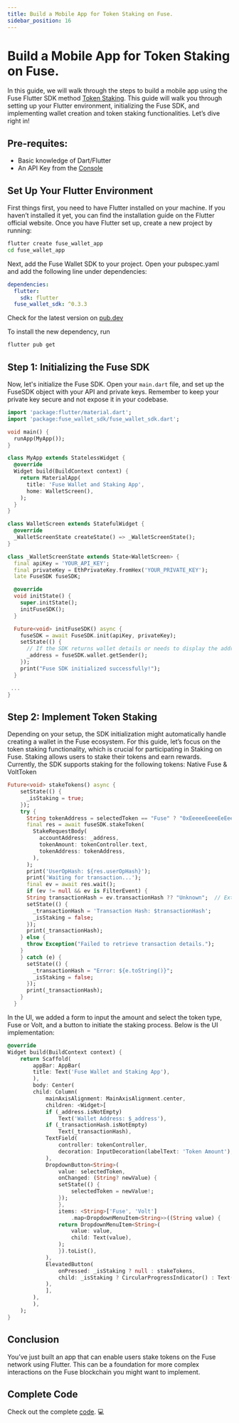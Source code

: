 ```yaml
---
title: Build a Mobile App for Token Staking on Fuse.
sidebar_position: 16
---
```


# Build a Mobile App for Token Staking on Fuse.
In this guide, we will walk through the steps to build a mobile app using the Fuse Flutter SDK method [Token Staking](https://pub.dev/packages/fuse_wallet_sdk#staking). This guide will walk you through setting up your Flutter environment, initializing the Fuse SDK, and implementing wallet creation and token staking functionalities. Let’s dive right in!

## Pre-requites:

- Basic knowledge of Dart/Flutter
- An API Key from the [Console](https://console.fuse.io/build)

## Set Up Your Flutter Environment
First things first, you need to have Flutter installed on your machine. If you haven’t installed it yet, you can find the installation guide on the Flutter official website. Once you have Flutter set up, create a new project by running:

```bash
flutter create fuse_wallet_app
cd fuse_wallet_app
```

Next, add the Fuse Wallet SDK to your project. Open your pubspec.yaml and add the following line under dependencies:

```yaml
dependencies:
  flutter:
    sdk: flutter
  fuse_wallet_sdk: ^0.3.3
```

Check for the latest version on [pub.dev](https://pub.dev/packages/fuse_wallet_sdk)

To install the new dependency, run 

```bash
flutter pub get
```

## Step 1: Initializing the Fuse SDK
Now, let's initialize the Fuse SDK. Open your `main.dart` file, and set up the FuseSDK object with your API and private keys. Remember to keep your private key secure and not expose it in your codebase.

```dart
import 'package:flutter/material.dart';
import 'package:fuse_wallet_sdk/fuse_wallet_sdk.dart';

void main() {
  runApp(MyApp());
}

class MyApp extends StatelessWidget {
  @override
  Widget build(BuildContext context) {
    return MaterialApp(
      title: 'Fuse Wallet and Staking App',
      home: WalletScreen(),
    );
  }
}

class WalletScreen extends StatefulWidget {
  @override
  _WalletScreenState createState() => _WalletScreenState();
}

class _WalletScreenState extends State<WalletScreen> {
  final apiKey = 'YOUR_API_KEY';
  final privateKey = EthPrivateKey.fromHex('YOUR_PRIVATE_KEY');
  late FuseSDK fuseSDK;

  @override
  void initState() {
    super.initState();
    initFuseSDK();
  }

  Future<void> initFuseSDK() async {
    fuseSDK = await FuseSDK.init(apiKey, privateKey);
    setState(() {
      // If the SDK returns wallet details or needs to display the address
      _address = fuseSDK.wallet.getSender();
    });
    print("Fuse SDK initialized successfully!");
  }

 ...
}
```

## Step 2: Implement Token Staking
Depending on your setup, the SDK initialization might automatically handle creating a wallet in the Fuse ecosystem. For this guide, let’s focus on the token staking functionality, which is crucial for participating in Staking on Fuse. Staking allows users to stake their tokens and earn rewards. Currently, the SDK supports staking for the following tokens: Native Fuse & VoltToken

```dart
Future<void> stakeTokens() async {
    setState(() {
      _isStaking = true;
    });
    try {
      String tokenAddress = selectedToken == "Fuse" ? "0xEeeeeEeeeEeEeeEeEeEeeEEEeeeeEeeeeeeeEEeE" : "0x34Ef2Cc892a88415e9f02b91BfA9c91fC0bE6bD4";  // Use actual addresses
      final res = await fuseSDK.stakeToken(
        StakeRequestBody(
          accountAddress: _address,
          tokenAmount: tokenController.text,
          tokenAddress: tokenAddress,
        ),
      );
      print('UserOpHash: ${res.userOpHash}');
      print('Waiting for transaction...');
      final ev = await res.wait();
      if (ev != null && ev is FilterEvent) {
      String transactionHash = ev.transactionHash ?? "Unknown";  // Extracting the transaction hash from the event
      setState(() {
        _transactionHash = 'Transaction Hash: $transactionHash';
        _isStaking = false;
      });
      print(_transactionHash);
    } else {
      throw Exception("Failed to retrieve transaction details.");
    }
    } catch (e) {
      setState(() {
        _transactionHash = "Error: ${e.toString()}";
        _isStaking = false;
      });
      print(_transactionHash);
    }
  }
```

In the UI, we added a form to input the amount and select the token type, Fuse or Volt, and a button to initiate the staking process. Below is the UI implementation:

```dart
@override
Widget build(BuildContext context) {
    return Scaffold(
        appBar: AppBar(
        title: Text('Fuse Wallet and Staking App'),
        ),
        body: Center(
        child: Column(
            mainAxisAlignment: MainAxisAlignment.center,
            children: <Widget>[
            if (_address.isNotEmpty)
                Text('Wallet Address: $_address'),
            if (_transactionHash.isNotEmpty)
                Text(_transactionHash),
            TextField(
                controller: tokenController,
                decoration: InputDecoration(labelText: 'Token Amount'),
            ),
            DropdownButton<String>(
                value: selectedToken,
                onChanged: (String? newValue) {
                setState(() {
                    selectedToken = newValue!;
                });
                },
                items: <String>['Fuse', 'Volt']
                    .map<DropdownMenuItem<String>>((String value) {
                return DropdownMenuItem<String>(
                    value: value,
                    child: Text(value),
                );
                }).toList(),
            ),
            ElevatedButton(
                onPressed: _isStaking ? null : stakeTokens,
                child: _isStaking ? CircularProgressIndicator() : Text('Stake Tokens'),
            ),
            ],
        ),
        ),
    );
}
```

## Conclusion
You’ve just built an app that can enable users stake tokens on the Fuse network using Flutter. This can be a foundation for more complex interactions on the Fuse blockchain you might want to implement.

## Complete Code

Check out the complete [code](https://github.com/fuseio/examples/blob/flutter-stake-tokens-app/stake_token_app/lib/main.dart). 💻
